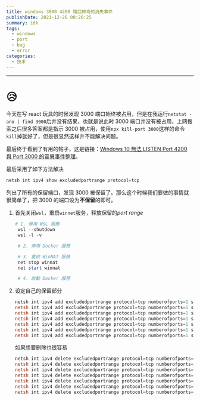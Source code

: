 ```yaml
---
title: windows 3000 4200 端口神奇的消失事件
publishDate: 2021-12-28 00:20:25
summary: idk
tags:
  - windows
  - port
  - bug
  - error
categories:
  - 技术
---
```


---

# 😥

今天在写 react 玩具的时候发现 3000 端口始终被占用，但是在我运行`netstat -ano | find 3000`后并没有结果，也就是说此时 3000 端口并没有被占用，上网搜索之后很多答案都是指示 3000 被占用，使用`npx kill-port 3000`这样的命令`kill`掉就好了，但是很显然这样并不能解决问题。

最后终于看到了有用的帖子，这是链接：[Windows 10 無法 LISTEN Port 4200 與 Port 3000 的靈異事件整理](https://blog.miniasp.com/post/2019/03/31/Ports-blocked-by-Windows-10-for-unknown-reason)。

最后采用了如下方法解决

```powershell
netsh int ipv4 show excludedportrange protocol=tcp
```

列出了所有的保留端口，发现 3000 被保留了。那么这个时候我们要做的事情就很简单了，把 3000 的端口设为**不保留**的即可。

1. 首先关闭`wsl`，重启`winnet`服务，释放保留的*port range*

   ```powershell
   # 1. 停用 WSL 服務
    wsl --shutdown
    wsl -l -v

    # 2. 停用 Docker 服務

    # 3. 重啟 WinNAT 服務
    net stop winnat
    net start winnat

    # 4. 啟動 Docker 服務
   ```

2. 设定自己的保留部分

   ```powershell
   netsh int ipv4 add excludedportrange protocol=tcp numberofports=1 startport=3000
   netsh int ipv4 add excludedportrange protocol=tcp numberofports=1 startport=3001
   netsh int ipv4 add excludedportrange protocol=tcp numberofports=1 startport=4200
   netsh int ipv4 add excludedportrange protocol=tcp numberofports=1 startport=5000
   netsh int ipv4 add excludedportrange protocol=tcp numberofports=1 startport=5001
   netsh int ipv4 add excludedportrange protocol=tcp numberofports=1 startport=8080
   netsh int ipv4 add excludedportrange protocol=tcp numberofports=1 startport=8888
   ```

   如果想要删除也很容易

   ```powershell
   netsh int ipv4 delete excludedportrange protocol=tcp numberofports=1 startport=3000
   netsh int ipv4 delete excludedportrange protocol=tcp numberofports=1 startport=3001
   netsh int ipv4 delete excludedportrange protocol=tcp numberofports=1 startport=4200
   netsh int ipv4 delete excludedportrange protocol=tcp numberofports=1 startport=5000
   netsh int ipv4 delete excludedportrange protocol=tcp numberofports=1 startport=5001
   netsh int ipv4 delete excludedportrange protocol=tcp numberofports=1 startport=8080
   netsh int ipv4 delete excludedportrange protocol=tcp numberofports=1 startport=8888
   ```
